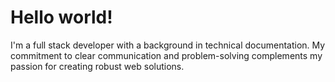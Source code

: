 
# Hello world!

I'm a full stack developer with a background in technical
documentation. My commitment to clear communication and
problem-solving complements my passion for creating robust web
solutions.

<ContactArray />
